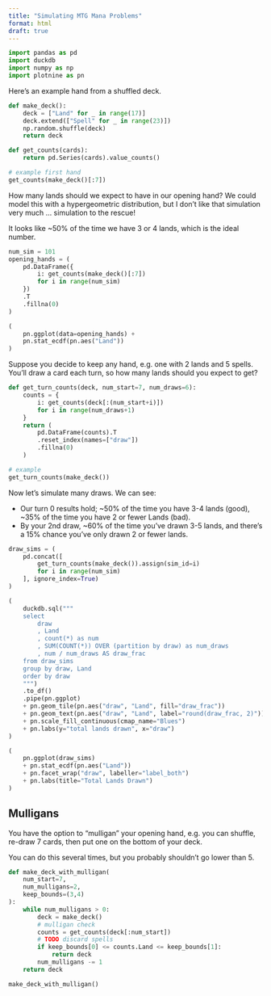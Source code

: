 ```yaml
---
title: "Simulating MTG Mana Problems"
format: html
draft: true
---
```



```python
import pandas as pd
import duckdb
import numpy as np
import plotnine as pn
```


Here's an example hand from a shuffled deck. 

```python
def make_deck():
    deck = ["Land" for _ in range(17)]
    deck.extend(["Spell" for _ in range(23)])
    np.random.shuffle(deck)
    return deck

def get_counts(cards):
    return pd.Series(cards).value_counts()

# example first hand
get_counts(make_deck()[:7])
```


How many lands should we expect to have in our opening hand? We could model this with a hypergeometric distribution, but I don't like that simulation very much ... simulation to the rescue!

It looks like ~50% of the time we have 3 or 4 lands, which is the ideal number.

```python
num_sim = 101
opening_hands = (
    pd.DataFrame({
        i: get_counts(make_deck()[:7])
        for i in range(num_sim)
    })
    .T
    .fillna(0)
)

(
    pn.ggplot(data=opening_hands) +
    pn.stat_ecdf(pn.aes("Land"))
)
```

Suppose you decide to keep any hand, e.g. one with 2 lands and 5 spells. You'll draw a card each turn, so how many lands should you expect to get?


```python
def get_turn_counts(deck, num_start=7, num_draws=6):
    counts = {
        i: get_counts(deck[:(num_start+i)])
        for i in range(num_draws+1)
    }
    return (
        pd.DataFrame(counts).T
        .reset_index(names=["draw"])
        .fillna(0)
    )

# example
get_turn_counts(make_deck())
```

Now let's simulate many draws. We can see:

- Our turn 0 results hold; ~50% of the time you have 3-4 lands (good), ~35% of the time you have 2 or fewer Lands (bad).
- By your 2nd draw, ~60% of the time you've drawn 3-5 lands, and there's a 15% chance you've only drawn 2 or fewer lands.

```python
draw_sims = (
    pd.concat([
        get_turn_counts(make_deck()).assign(sim_id=i)
        for i in range(num_sim)
    ], ignore_index=True)
)

(
    duckdb.sql("""
    select 
        draw
        , Land
        , count(*) as num
        , SUM(COUNT(*)) OVER (partition by draw) as num_draws
        , num / num_draws AS draw_frac
    from draw_sims 
    group by draw, Land
    order by draw
    """)
    .to_df()
    .pipe(pn.ggplot)
    + pn.geom_tile(pn.aes("draw", "Land", fill="draw_frac"))
    + pn.geom_text(pn.aes("draw", "Land", label="round(draw_frac, 2)"))
    + pn.scale_fill_continuous(cmap_name="Blues")
    + pn.labs(y="total lands drawn", x="draw")
)
```


```python
(
    pn.ggplot(draw_sims)
    + pn.stat_ecdf(pn.aes("Land"))
    + pn.facet_wrap("draw", labeller="label_both")
    + pn.labs(title="Total Lands Drawn")
)
```

## Mulligans

You have the option to "mulligan" your opening hand, e.g. you can shuffle, re-draw 7 cards, then put one on the bottom of your deck.

You can do this several times, but you probably shouldn't go lower than 5.


```python
def make_deck_with_mulligan(
    num_start=7, 
    num_mulligans=2,
    keep_bounds=(3,4)
):
    while num_mulligans > 0:
        deck = make_deck()
        # mulligan check
        counts = get_counts(deck[:num_start])
        # TODO discard spells
        if keep_bounds[0] <= counts.Land <= keep_bounds[1]:
            return deck
        num_mulligans -= 1
    return deck

make_deck_with_mulligan()
```